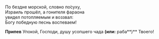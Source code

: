 По бездне морской, словно по́суху,  
Израиль прошёл, а гонителя фараона  
увидел потопляемым и воззвал:  
Богу победную песнь воспеваем!

**Припев** Упокой, Господи, душу усопшего чада **(или:** раба**)** Твоего!

